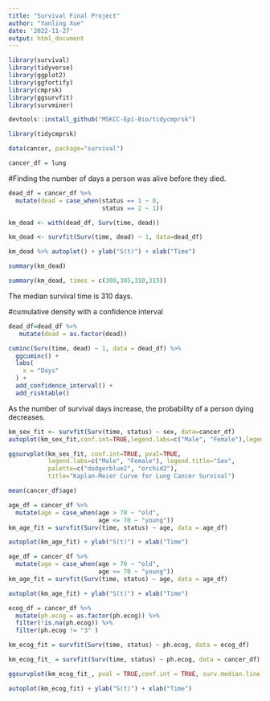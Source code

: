 ```yaml
---
title: "Survival Final Project"
author: "Yanling Xue"
date: '2022-11-27'
output: html_document
---
```


```r
library(survival)
library(tidyverse)
library(ggplot2)
library(ggfortify)
library(cmprsk)
library(ggsurvfit)
library(survminer)
```

```r
devtools::install_github("MSKCC-Epi-Bio/tidycmprsk")
```

```r
library(tidycmprsk)
```


```r
data(cancer, package="survival")

cancer_df = lung

```


#Finding the number of days a person was alive before they died.

```r
dead_df = cancer_df %>% 
  mutate(dead = case_when(status == 1 ~ 0,
                          status == 2 ~ 1)) 

km_dead <- with(dead_df, Surv(time, dead))

km_dead <- survfit(Surv(time, dead) ~ 1, data=dead_df)

km_dead %>% autoplot() + ylab("S(t)") + xlab("Time")

summary(km_dead)

summary(km_dead, times = c(300,305,310,315))

```

The median survival time is 310 days.

#cumulative density with a confidence interval
```r
dead_df=dead_df %>% 
   mutate(dead = as.factor(dead))

cuminc(Surv(time, dead) ~ 1, data = dead_df) %>% 
  ggcuminc() + 
  labs(
    x = "Days"
  ) + 
  add_confidence_interval() +
  add_risktable()
```
As the number of survival days increase, the probability of a person dying decreases.


```r
km_sex_fit <- survfit(Surv(time, status) ~ sex, data=cancer_df)
autoplot(km_sex_fit,conf.int=TRUE,legend.labs=c("Male", "Female"),legend.title="Sex") + ylab("S(t)") + xlab("Time") 

ggsurvplot(km_sex_fit, conf.int=TRUE, pval=TRUE, 
           legend.labs=c("Male", "Female"), legend.title="Sex",  
           palette=c("dodgerblue2", "orchid2"), 
           title="Kaplan-Meier Curve for Lung Cancer Survival")

```

```r
mean(cancer_df$age)
```


```r
age_df = cancer_df %>%
  mutate(age = case_when(age > 70 ~ "old",
                         age <= 70 ~ "young")) 
km_age_fit = survfit(Surv(time, status) ~ age, data = age_df)

autoplot(km_age_fit) + ylab("S(t)") + xlab("Time") 
```

```r
age_df = cancer_df %>%
  mutate(age = case_when(age > 70 ~ "old",
                         age <= 70 ~ "young")) 
km_age_fit = survfit(Surv(time, status) ~ age, data = age_df)

autoplot(km_age_fit) + ylab("S(t)") + xlab("Time") 
```

```r
ecog_df = cancer_df %>% 
  mutate(ph.ecog = as.factor(ph.ecog)) %>% 
  filter(!is.na(ph.ecog)) %>% 
  filter(ph.ecog != "3" )

km_ecog_fit = survfit(Surv(time, status) ~ ph.ecog, data = ecog_df)

km_ecog_fit_ = survfit(Surv(time, status) ~ ph.ecog, data = cancer_df)

ggsurvplot(km_ecog_fit_, pval = TRUE,conf.int = TRUE, surv.median.line = "hv",  ggtheme = theme_bw(), legend = "bottom", legend.title = "ECOG Performance Score",legend.lab = c("0", "1", "2","3"))

autoplot(km_ecog_fit) + ylab("S(t)") + xlab("Time") 
```






